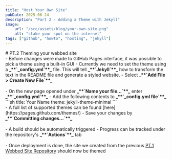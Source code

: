 ```yaml
---
title: "Host Your Own Site"
pubDate: 2025-06-24
description: "Part 2 - Adding a Theme with Jekyll"
image:
    url: "/src/assets/blog/your-own-site.png"
    alt: "stake your spot on the internet"
tags: ["github", "howto", "hosting", "jekyll"]
---
```


<BlogLayout
    title={frontmatter.title}
    description={frontmatter.description}
    image={frontmatter.image.url}
    alt={frontmatter.image.alt}
    date={(frontmatter.pubDate).toString().slice(0,10)}
    tags={frontmatter.tags}>

<span>
# PT.2 Theming your webbed site
<br/>
- Before changes were made to GitHub Pages interface, it was possible to pick a theme using a built-in GUI
- Currently we need to set the theme using a <b class="text-sm">_**`_config.yml`**_</b> file. This will tell <b class="text-sm">_**`Jekyll`**_</b> how to transform the text in the README file and generate a styled website.
- Select <b class="text-sm">_**`Add File > Create New File`**_</b>
<br/>
<ImageView image = "/src/assets/blog/github/github-add-file.png" altText="Create a new File"></ImageView>
<br/>
- On the new page opened under <b class="text-sm">_**`Name your file...`**_</b> enter <b class="text-sm">_**`_config.yml`**_</b>
- Add the following contents to <b class="text-sm">_**`_config.yml file`**_</b>
<br/>
```sh
title: Your Name
theme: jekyll-theme-minimal
```
<br/>
- A full list of supported themes can be found [here](https://pages.github.com/themes/)
- Save your changes by <b class="text-sm">_**`Committing changes...`**_</b>
<br/>
<ImageView image = "/src/assets/blog/github/github-config-yaml.png" altText="_config.yml file"></ImageView>
<br/>
- A build should be automatically triggered
- Progress can be tracked under the repository's <b class="text-sm">_**`Actions`**_</b> tab
<br/>
<ImageView image = "/src/assets/blog/github/github-actions-tab.png" altText="GitHub Actions tab"></ImageView>
<br/>
- Once deployment is done, the site we created from the previous <a href="/blog/2025-06-23-host-your-own-site-part-1-using-github" aria-label="Visit the blog page">PT.1 Webbed Site Repository</a> should now be themed
</span>
</BlogLayout>

